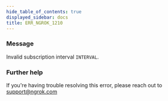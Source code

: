 ```yaml
---
hide_table_of_contents: true
displayed_sidebar: docs
title: ERR_NGROK_1210
---
```


### Message

Invalid subscription interval `INTERVAL`.

### Further help

If you're having trouble resolving this error, please reach out to [support@ngrok.com](mailto:support@ngrok.com?subject=Help%20with%20ERR_NGROK_1210)

